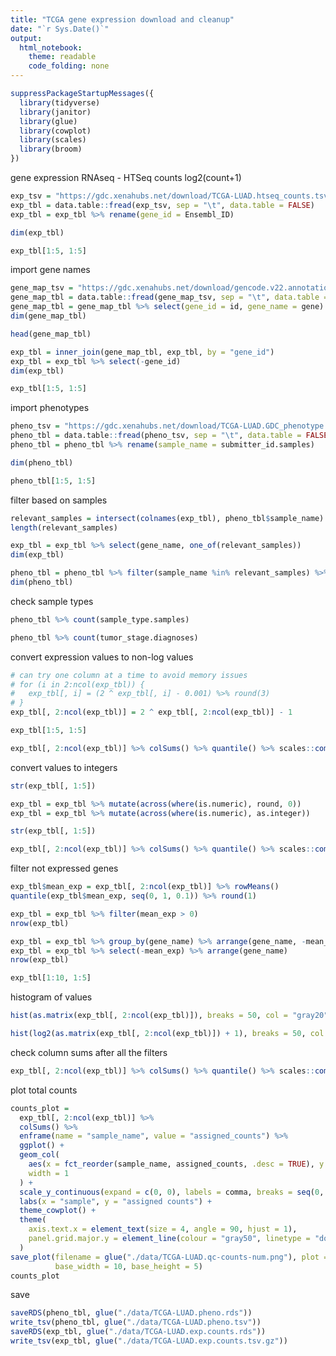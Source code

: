 ```yaml
---
title: "TCGA gene expression download and cleanup"
date: "`r Sys.Date()`"
output:
  html_notebook:
    theme: readable
    code_folding: none
---
```


```r
suppressPackageStartupMessages({
  library(tidyverse)
  library(janitor)
  library(glue)
  library(cowplot)
  library(scales)
  library(broom)
})
```

gene expression RNAseq - HTSeq counts log2(count+1)

```r
exp_tsv = "https://gdc.xenahubs.net/download/TCGA-LUAD.htseq_counts.tsv.gz"
exp_tbl = data.table::fread(exp_tsv, sep = "\t", data.table = FALSE)
exp_tbl = exp_tbl %>% rename(gene_id = Ensembl_ID)
```

```r
dim(exp_tbl)
```

```r
exp_tbl[1:5, 1:5]
```
import gene names

```r
gene_map_tsv = "https://gdc.xenahubs.net/download/gencode.v22.annotation.gene.probeMap"
gene_map_tbl = data.table::fread(gene_map_tsv, sep = "\t", data.table = FALSE)
gene_map_tbl = gene_map_tbl %>% select(gene_id = id, gene_name = gene)
dim(gene_map_tbl)
```

```r
head(gene_map_tbl)
```

```r
exp_tbl = inner_join(gene_map_tbl, exp_tbl, by = "gene_id")
exp_tbl = exp_tbl %>% select(-gene_id)
dim(exp_tbl)
```

```r
exp_tbl[1:5, 1:5]
```

import phenotypes

```r
pheno_tsv = "https://gdc.xenahubs.net/download/TCGA-LUAD.GDC_phenotype.tsv.gz"
pheno_tbl = data.table::fread(pheno_tsv, sep = "\t", data.table = FALSE)
pheno_tbl = pheno_tbl %>% rename(sample_name = submitter_id.samples)
```

```r
dim(pheno_tbl)
```

```r
pheno_tbl[1:5, 1:5]
```

filter based on samples

```r
relevant_samples = intersect(colnames(exp_tbl), pheno_tbl$sample_name)
length(relevant_samples)
```

```r
exp_tbl = exp_tbl %>% select(gene_name, one_of(relevant_samples))
dim(exp_tbl)
```

```r
pheno_tbl = pheno_tbl %>% filter(sample_name %in% relevant_samples) %>% arrange(sample_name)
dim(pheno_tbl)
```

check sample types

```r
pheno_tbl %>% count(sample_type.samples)
```

```r
pheno_tbl %>% count(tumor_stage.diagnoses)
```

convert expression values to non-log values

```r
# can try one column at a time to avoid memory issues
# for (i in 2:ncol(exp_tbl)) {
#   exp_tbl[, i] = (2 ^ exp_tbl[, i] - 0.001) %>% round(3)
# }
exp_tbl[, 2:ncol(exp_tbl)] = 2 ^ exp_tbl[, 2:ncol(exp_tbl)] - 1
```

```r
exp_tbl[1:5, 1:5]
```

```r
exp_tbl[, 2:ncol(exp_tbl)] %>% colSums() %>% quantile() %>% scales::comma()
```

convert values to integers

```r
str(exp_tbl[, 1:5])
```

```r
exp_tbl = exp_tbl %>% mutate(across(where(is.numeric), round, 0))
exp_tbl = exp_tbl %>% mutate(across(where(is.numeric), as.integer))
```

```r
str(exp_tbl[, 1:5])
```

```r
exp_tbl[, 2:ncol(exp_tbl)] %>% colSums() %>% quantile() %>% scales::comma()
```

filter not expressed genes

```r
exp_tbl$mean_exp = exp_tbl[, 2:ncol(exp_tbl)] %>% rowMeans()
quantile(exp_tbl$mean_exp, seq(0, 1, 0.1)) %>% round(1)
```

```r
exp_tbl = exp_tbl %>% filter(mean_exp > 0) 
nrow(exp_tbl)
```

```r
exp_tbl = exp_tbl %>% group_by(gene_name) %>% arrange(gene_name, -mean_exp) %>% slice(1) %>% ungroup()
exp_tbl = exp_tbl %>% select(-mean_exp) %>% arrange(gene_name)
nrow(exp_tbl)
```

```r
exp_tbl[1:10, 1:5]
```

histogram of values

```r
hist(as.matrix(exp_tbl[, 2:ncol(exp_tbl)]), breaks = 50, col = "gray20")
```

```r
hist(log2(as.matrix(exp_tbl[, 2:ncol(exp_tbl)]) + 1), breaks = 50, col = "gray20")
```

check column sums after all the filters

```r
exp_tbl[, 2:ncol(exp_tbl)] %>% colSums() %>% quantile() %>% scales::comma()
```

plot total counts

```r
counts_plot =
  exp_tbl[, 2:ncol(exp_tbl)] %>%
  colSums() %>%
  enframe(name = "sample_name", value = "assigned_counts") %>%
  ggplot() +
  geom_col(
    aes(x = fct_reorder(sample_name, assigned_counts, .desc = TRUE), y = assigned_counts),
    width = 1
  ) +
  scale_y_continuous(expand = c(0, 0), labels = comma, breaks = seq(0, 100^6, by = 10*10^6)) +
  labs(x = "sample", y = "assigned counts") +
  theme_cowplot() +
  theme(
    axis.text.x = element_text(size = 4, angle = 90, hjust = 1),
    panel.grid.major.y = element_line(colour = "gray50", linetype = "dotted")
  )
save_plot(filename = glue("./data/TCGA-LUAD.qc-counts-num.png"), plot = counts_plot,
          base_width = 10, base_height = 5)
counts_plot
```

save

```r
saveRDS(pheno_tbl, glue("./data/TCGA-LUAD.pheno.rds"))
write_tsv(pheno_tbl, glue("./data/TCGA-LUAD.pheno.tsv"))
saveRDS(exp_tbl, glue("./data/TCGA-LUAD.exp.counts.rds"))
write_tsv(exp_tbl, glue("./data/TCGA-LUAD.exp.counts.tsv.gz"))
```
